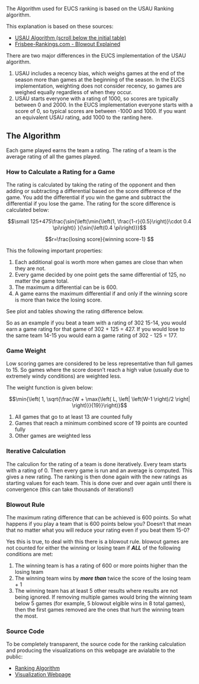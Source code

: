 The Algorithm used for EUCS ranking is based on the USAU Ranking algorithm.

This explanation is based on these sources:

-   [USAU Algorithm (scroll below the initial table)](https://play.usaultimate.org/teams/events/rankings/)
-   [Frisbee-Rankings.com - Blowout Explained](https://www.frisbee-rankings.com/blowout-rule)

There are two major differences in the EUCS implementation of the USAU algorithm.

1.  USAU includes a recency bias, which weighs games at the end of the season more than games at the beginning of the season. In the EUCS implementation, weighting does not consider recency, so games are weighed equally regardless of when they occur.
1.  USAU starts everyone with a rating of 1000, so scores are typically between 0 and 2000. In the EUCS implementation everyone starts with a score of 0, so typical scores are between -1000 and 1000. If you want an equivalent USAU rating, add 1000 to the ranting here.

## The Algorithm

Each game played earns the team a rating. The rating of a team is the average rating of all the games played.

### How to Calculate a Rating for a Game

The rating is calculated by taking the rating of the opponent and then adding or subtracting a differential based on the score difference of the game. You add the differential if you win the game and subtract the differential if you lose the game. The rating for the score difference is calculated below:

$$\small 125+475\frac{\sin{\left(\min{\left(1, \frac{1-r}{0.5}\right)}\cdot 0.4 \pi\right)} }{\sin{\left(0.4 \pi\right)}}$$

$$r=\frac{losing score}{winning score-1} $$

This the following important properties:

1.  Each additional goal is worth more when games are close than when they are not.
1.  Every game decided by one point gets the same differential of 125, no matter the game total.
1.  The maximum a differential can be is 600.
1.  A game earns the maximum differential if and only if the winning score is more than twice the losing score.

See plot and tables showing the rating difference below.

So as an example if you beat a team with a rating of 302 15-14, you would earn a game rating for that game of 302 + 125 = 427. If you would lose to the same team 14-15 you would earn a game rating of 302 - 125 = 177.

### Game Weight

Low scoring games are considered to be less representative than full games to 15. So games where the score doesn't reach a high value (usually due to extremely windy conditions) are weighted less.

The weight function is given below:

$$\min{\left( 1, \sqrt{\frac{W + \max{\left( L, \left| \left(W-1 \right)/2 \right| \right)}}{19}}\right)}$$

1. All games that go to at least 13 are counted fully
1. Games that reach a minimum combined score of 19 points are counted fully
1. Other games are weighted less

### Iterative Calculation

The calculion for the rating of a team is done iteratively. Every team starts with a rating of 0. Then every game is run and an average is computed. This gives a new rating. The ranking is then done again with the new ratings as starting values for each team. This is done over and over again until there is convergence (this can take thousands of iterations!)

### Blowout Rule

The maximum rating difference that can be achieved is 600 points. So what happens if you play a team that is 600 points below you? Doesn't that mean that no matter what you will reduce your rating even if you beat them 15-0?

Yes this is true, to deal with this there is a blowout rule. blowout games are not counted for either the winning or losing team if ***ALL*** of the following conditions are met:

1. The winning team is has a rating of 600 or more points higher than the losing team
1. The winning team wins by ***more than*** twice the score of the losing team + 1
1. The winning team has at least 5 other results where results are not being ignored. If removing multiple games would bring the winning team below 5 games (for example, 5 blowout elgible wins in 8 total games), then the first games removed are the ones that hurt the winning team the most.

### Source Code

To be completely transparent, the source code for the ranking calculation and producing the visualizations on this webpage are avialable to the public:

-   [Ranking Algorithm](https://github.com/Berenito/Ranking)
-   [Visualization Webpage](https://github.com/vasurav/eucs_explorer)
